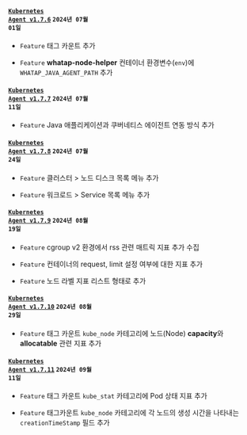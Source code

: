#### <code class='changelog-service'><a href="https://docs.whatap.io/release-notes/k8s/k8s-1_7_6">Kubernetes Agent v1.7.6</a></code> <code class='changelog-date'>2024년 07월 01일</code>

- <code class="Feature">Feature</code> 태그 카운트 추가

- <code class="Feature">Feature</code> <strong>whatap-node-helper</strong> 컨테이너 환경변수(<code>env</code>)에 <code>WHATAP_JAVA_AGENT_PATH</code> 추가

#### <code class='changelog-service'><a href="https://docs.whatap.io/release-notes/k8s/k8s-1_7_7">Kubernetes Agent v1.7.7</a></code> <code class='changelog-date'>2024년 07월 11일</code>

- <code class="Feature">Feature</code> Java 애플리케이션과 쿠버네티스 에이전트 연동 방식 추가

#### <code class='changelog-service'><a href="https://docs.whatap.io/release-notes/k8s/k8s-1_7_8">Kubernetes Agent v1.7.8</a></code> <code class='changelog-date'>2024년 07월 24일</code>

- <code class="Feature">Feature</code> <span class="uitext">클러스터</span> &gt; <span class="uitext">노드 디스크 목록</span> 메뉴 추가

- <code class="Feature">Feature</code> <span class="uitext">워크로드</span> &gt; <span class="uitext">Service 목록</span> 메뉴 추가

#### <code class='changelog-service'><a href="https://docs.whatap.io/release-notes/k8s/k8s-1_7_9">Kubernetes Agent v1.7.9</a></code> <code class='changelog-date'>2024년 08월 19일</code>

- <code class="Feature" type="1">Feature</code> cgroup v2 환경에서 rss 관련 매트릭 지표 추가 수집

- <code class="Feature" type="1">Feature</code> 컨테이너의 request, limit 설정 여부에 대한 지표 추가

- <code class="Feature" type="1">Feature</code> 노드 라벨 지표 리스트 형태로 추가

#### <code class='changelog-service'><a href="https://docs.whatap.io/release-notes/k8s/k8s-1_7_10">Kubernetes Agent v1.7.10</a></code> <code class='changelog-date'>2024년 08월 29일</code>

- <code class="Feature" type="1">Feature</code> 태그 카운트 <code>kube_node</code> 카테고리에 노드(Node) <strong>capacity</strong>와 <strong>allocatable</strong> 관련 지표 추가

#### <code class='changelog-service'><a href="https://docs.whatap.io/release-notes/k8s/k8s-1_7_11">Kubernetes Agent v1.7.11</a></code> <code class='changelog-date'>2024년 09월 11일</code>

- <code class="Feature" type="1">Feature</code> 태그 카운트 <code>kube_stat</code> 카테고리에 Pod 상태 지표 추가

- <code class="Feature" type="1">Feature</code> 태그카운트 <code>kube_node</code> 카테고리에  각 노드의 생성 시간을 나타내는 <code>creationTimeStamp</code> 필드 추가

